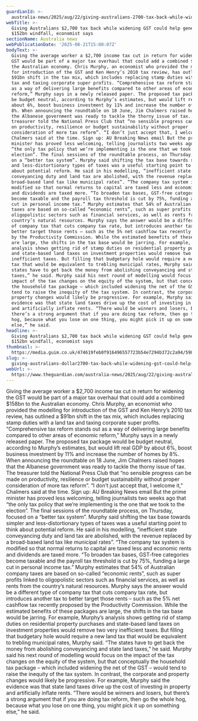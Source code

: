 ```yaml
---
guardianId: >-
  australia-news/2025/aug/22/giving-australians-2700-tax-back-while-widening-gst-could-help-generate-152bn-windfall-economist-says
webTitle: >-
  Giving Australians $2,700 tax back while widening GST could help generate
  $152bn windfall, economist says
sectionName: Australia news
webPublicationDate: '2025-08-21T15:00:07Z'
bodyText: >-
  Giving the average worker a $2,700 income tax cut in return for widening the
  GST would be part of a major tax overhaul that could add a combined $158bn to
  the Australian economy. Chris Murphy, an economist who provided the modelling
  for introduction of the GST and Ken Henry’s 2010 tax review, has outlined a
  $91bn shift in the tax mix, which includes replacing stamp duties with a land
  tax and taxing corporate super profits. “Comprehensive tax reform stands out
  as a way of delivering large benefits compared to other areas of economic
  reform,” Murphy says in a newly released paper. The proposed tax package would
  be budget neutral, according to Murphy’s estimates, but would lift real GDP by
  about 6%, boost business investment by 11% and increase the number of homes by
  8%. When announcing the roundtable on 18 June, Jim Chalmers raised hopes that
  the Albanese government was ready to tackle the thorny issue of tax. The
  treasurer told the National Press Club that “no sensible progress can be made
  on productivity, resilience or budget sustainability without proper
  consideration of more tax reform”. “I don’t just accept that, I welcome it,”
  Chalmers said at the time. Sign up: AU Breaking News email But the prime
  minister has proved less welcoming, telling journalists two weeks ago that
  “the only tax policy that we’re implementing is the one that we took to the
  election”. The final sessions of the roundtable process, on Thursday, focused
  on a “better tax system”. Murphy said shifting the tax base towards simpler
  and less-distortionary types of taxes was a useful starting point to think
  about potential reform. He said in his modelling, “inefficient state
  conveyancing duty and land tax are abolished, with the revenue replaced by a
  broad-based land tax like municipal rates”. “The company tax system is
  modified so that normal returns to capital are taxed less and economic rents
  and dividends are taxed more. “To broaden tax bases, GST-free categories
  become taxable and the payroll tax threshold is cut by 75%, funding a large
  cut in personal income tax.” Murphy estimates that 54% of Australian company
  taxes are based on so-called “economic rents”, such as super profits linked to
  oligopolistic sectors such as financial services, as well as rents from the
  country’s natural resources. Murphy says the answer would be a different type
  of company tax that cuts company tax rate, but introduces another tax to
  better target those rents – such as the 5% net cashflow tax recently proposed
  by the Productivity Commission. While the estimated benefits of these packages
  are large, the shifts in the tax base would be jarring. For example, Murphy’s
  analysis shows getting rid of stamp duties on residential property purchases
  and state-based land taxes on investment properties would remove two very
  inefficient taxes. But filling that budgetary hole would require a new land
  tax that would be equivalent to trebling municipal rates, Murphy said. “The
  states have to get back the money from abolishing conveyancing and state land
  taxes,” he said. Murphy said his next round of modelling would focus on the
  impact of the tax changes on the equity of the system, but that conceptually
  the household tax package – which included widening the net of the GST – would
  tend to raise the inequity of the tax system. In contrast, the corporate and
  property changes would likely be progressive. For example, Murphy said the
  evidence was that state land taxes drive up the cost of investing in property
  and artificially inflate rents. “There would be winners and losers, but
  there’s a strong argument that if you are doing tax reform, then go the whole
  hog, because what you lose on one thing, you might pick it up on something
  else,” he said.
headline: >-
  Giving Australians $2,700 tax back while widening GST could help generate
  $152bn windfall, economist says
thumbnail: >-
  https://media.guim.co.uk/474619feb0f916496557723b54e7294b372c2a94/598_0_3623_2898/500.jpg
slug: >-
  giving-australians-dollar2700-tax-back-while-widening-gst-could-help-generate-dollar152bn-windfall-economist-says
webUrl: >-
  https://www.theguardian.com/australia-news/2025/aug/22/giving-australians-2700-tax-back-while-widening-gst-could-help-generate-152bn-windfall-economist-says
---
```

Giving the average worker a $2,700 income tax cut in return for widening the GST would be part of a major tax overhaul that could add a combined $158bn to the Australian economy. Chris Murphy, an economist who provided the modelling for introduction of the GST and Ken Henry’s 2010 tax review, has outlined a $91bn shift in the tax mix, which includes replacing stamp duties with a land tax and taxing corporate super profits. “Comprehensive tax reform stands out as a way of delivering large benefits compared to other areas of economic reform,” Murphy says in a newly released paper. The proposed tax package would be budget neutral, according to Murphy’s estimates, but would lift real GDP by about 6%, boost business investment by 11% and increase the number of homes by 8%. When announcing the roundtable on 18 June, Jim Chalmers raised hopes that the Albanese government was ready to tackle the thorny issue of tax. The treasurer told the National Press Club that “no sensible progress can be made on productivity, resilience or budget sustainability without proper consideration of more tax reform”. “I don’t just accept that, I welcome it,” Chalmers said at the time. Sign up: AU Breaking News email But the prime minister has proved less welcoming, telling journalists two weeks ago that “the only tax policy that we’re implementing is the one that we took to the election”. The final sessions of the roundtable process, on Thursday, focused on a “better tax system”. Murphy said shifting the tax base towards simpler and less-distortionary types of taxes was a useful starting point to think about potential reform. He said in his modelling, “inefficient state conveyancing duty and land tax are abolished, with the revenue replaced by a broad-based land tax like municipal rates”. “The company tax system is modified so that normal returns to capital are taxed less and economic rents and dividends are taxed more. “To broaden tax bases, GST-free categories become taxable and the payroll tax threshold is cut by 75%, funding a large cut in personal income tax.” Murphy estimates that 54% of Australian company taxes are based on so-called “economic rents”, such as super profits linked to oligopolistic sectors such as financial services, as well as rents from the country’s natural resources. Murphy says the answer would be a different type of company tax that cuts company tax rate, but introduces another tax to better target those rents – such as the 5% net cashflow tax recently proposed by the Productivity Commission. While the estimated benefits of these packages are large, the shifts in the tax base would be jarring. For example, Murphy’s analysis shows getting rid of stamp duties on residential property purchases and state-based land taxes on investment properties would remove two very inefficient taxes. But filling that budgetary hole would require a new land tax that would be equivalent to trebling municipal rates, Murphy said. “The states have to get back the money from abolishing conveyancing and state land taxes,” he said. Murphy said his next round of modelling would focus on the impact of the tax changes on the equity of the system, but that conceptually the household tax package – which included widening the net of the GST – would tend to raise the inequity of the tax system. In contrast, the corporate and property changes would likely be progressive. For example, Murphy said the evidence was that state land taxes drive up the cost of investing in property and artificially inflate rents. “There would be winners and losers, but there’s a strong argument that if you are doing tax reform, then go the whole hog, because what you lose on one thing, you might pick it up on something else,” he said.
